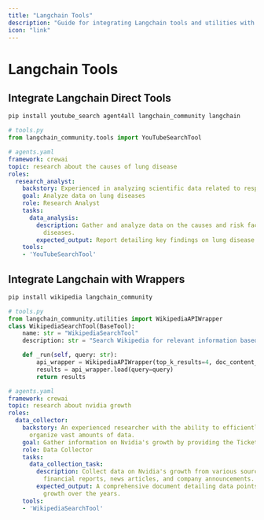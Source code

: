 ```yaml
---
title: "Langchain Tools"
description: "Guide for integrating Langchain tools and utilities with Agent4ALL, including direct tool integration and wrapper implementations"
icon: "link"
---
```


# Langchain Tools

## Integrate Langchain Direct Tools

```bash
pip install youtube_search agent4all langchain_community langchain
```

```python
# tools.py
from langchain_community.tools import YouTubeSearchTool
```

```yaml
# agents.yaml
framework: crewai
topic: research about the causes of lung disease
roles:
  research_analyst:
    backstory: Experienced in analyzing scientific data related to respiratory health.
    goal: Analyze data on lung diseases
    role: Research Analyst
    tasks:
      data_analysis:
        description: Gather and analyze data on the causes and risk factors of lung
          diseases.
        expected_output: Report detailing key findings on lung disease causes.
    tools:
    - 'YouTubeSearchTool'
```

## Integrate Langchain with Wrappers

```bash
pip install wikipedia langchain_community
```

```python
# tools.py
from langchain_community.utilities import WikipediaAPIWrapper
class WikipediaSearchTool(BaseTool):
    name: str = "WikipediaSearchTool"
    description: str = "Search Wikipedia for relevant information based on a query."

    def _run(self, query: str):
        api_wrapper = WikipediaAPIWrapper(top_k_results=4, doc_content_chars_max=100)
        results = api_wrapper.load(query=query)
        return results
```

```yaml
# agents.yaml
framework: crewai
topic: research about nvidia growth
roles:
  data_collector:
    backstory: An experienced researcher with the ability to efficiently collect and
      organize vast amounts of data.
    goal: Gather information on Nvidia's growth by providing the Ticket Symbol to YahooFinanceNewsTool
    role: Data Collector
    tasks:
      data_collection_task:
        description: Collect data on Nvidia's growth from various sources such as
          financial reports, news articles, and company announcements.
        expected_output: A comprehensive document detailing data points on Nvidia's
          growth over the years.
    tools:
    - 'WikipediaSearchTool'
```